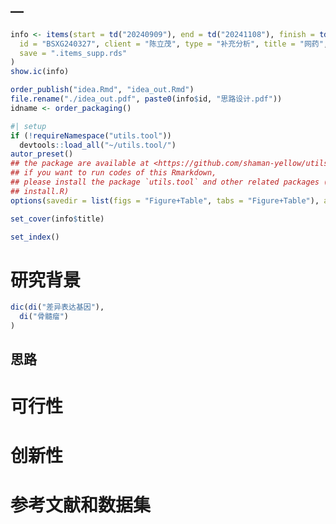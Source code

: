 ---
---

```r
info <- items(start = td("20240909"), end = td("20241108"), finish = td(""),
  id = "BSXG240327", client = "陈立茂", type = "补充分析", title = "网药",
  save = ".items_supp.rds"
)
show.ic(info)

order_publish("idea.Rmd", "idea_out.Rmd")
file.rename("./idea_out.pdf", paste0(info$id, "思路设计.pdf"))
idname <- order_packaging()
```

```r
#| setup
if (!requireNamespace("utils.tool"))
  devtools::load_all("~/utils.tool/")
autor_preset()
## the package are available at <https://github.com/shaman-yellow/utils.tool>
## if you want to run codes of this Rmarkdown,
## please install the package `utils.tool` and other related packages (run
## install.R)
options(savedir = list(figs = "Figure+Table", tabs = "Figure+Table"), autor_asis = F)
```

```r
set_cover(info$title)
```

```r
set_index()
```

# 研究背景 {#abstract}

```r
dic(di("差异表达基因"),
  di("骨髓瘤")
)

```

## 思路 {#introduction}

# 可行性 {#methods}

# 创新性 {#results}

# 参考文献和数据集 {#workflow}
